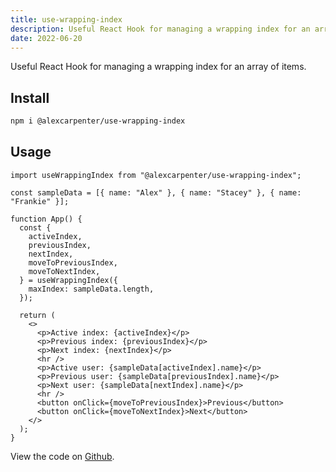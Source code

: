 ```yaml
---
title: use-wrapping-index
description: Useful React Hook for managing a wrapping index for an array of items.
date: 2022-06-20
---
```


Useful React Hook for managing a wrapping index for an array of items.

## Install

```bash
npm i @alexcarpenter/use-wrapping-index
```

## Usage

```tsx
import useWrappingIndex from "@alexcarpenter/use-wrapping-index";

const sampleData = [{ name: "Alex" }, { name: "Stacey" }, { name: "Frankie" }];

function App() {
  const {
    activeIndex,
    previousIndex,
    nextIndex,
    moveToPreviousIndex,
    moveToNextIndex,
  } = useWrappingIndex({
    maxIndex: sampleData.length,
  });

  return (
    <>
      <p>Active index: {activeIndex}</p>
      <p>Previous index: {previousIndex}</p>
      <p>Next index: {nextIndex}</p>
      <hr />
      <p>Active user: {sampleData[activeIndex].name}</p>
      <p>Previous user: {sampleData[previousIndex].name}</p>
      <p>Next user: {sampleData[nextIndex].name}</p>
      <hr />
      <button onClick={moveToPreviousIndex}>Previous</button>
      <button onClick={moveToNextIndex}>Next</button>
    </>
  );
}
```

View the code on [Github](https://github.com/alexcarpenter/use-wrapping-index).
